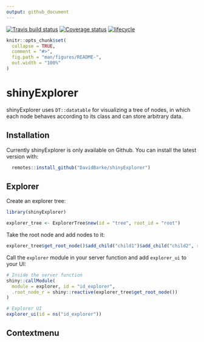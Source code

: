 ```yaml
---
output: github_document
---
```


<!-- README.md is generated from README.Rmd. Please edit that file -->

[![Travis build status](https://travis-ci.org/DavidBarke/shinyExplorer.svg?branch=master)](https://travis-ci.org/DavidBarke/shinyExplorer)
[![Coverage status](https://codecov.io/gh/DavidBarke/shinyExplorer/branch/master/graph/badge.svg)](https://codecov.io/github/DavidBarke/shinyExplorer?branch=master)
[![lifecycle](https://img.shields.io/badge/lifecycle-maturing-blue.svg)](https://www.tidyverse.org/lifecycle/#maturing)

```r
knitr::opts_chunk$set(
  collapse = TRUE,
  comment = "#>",
  fig.path = "man/figures/README-",
  out.width = "100%"
)
```
# shinyExplorer

shinyExplorer uses `DT::datatable` for visualizing a tree of nodes, in which each node behaves according to its class and can store arbitrary data.

## Installation

<!-- You can install the released version of shinyExplorer from [CRAN](https://CRAN.R-project.org) with: -->

Currently shinyExplorer is only available on Github. You can install the latest version with:

<!--
``` r
install.packages("shinyExplorer")
```
-->

```r
  remotes::install_github("DavidBarke/shinyExplorer")
```

## Explorer

Create an explorer tree:

```r
library(shinyExplorer)

explorer_tree <- ExplorerTree$new(id = "tree", root_id = "root")
```

Take the root node and add nodes to it:

```r
explorer_tree$get_root_node()$add_child("child1")$add_child("child2", return = "child")$add_child("grandchild")
```

Call the `explorer` module in your server function and add `explorer_ui` to your UI:

```r
# Inside the server function
shiny::callModule(
  module = explorer, id = "id_explorer",
  .root_node_r = shiny::reactive(explorer_tree$get_root_node())
)

# Explorer UI
explorer_ui(id = ns("id_explorer"))
```

## Contextmenu

